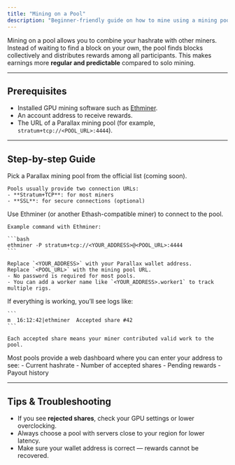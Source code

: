 ```yaml
---
title: "Mining on a Pool"
description: "Beginner-friendly guide on how to mine using a mining pool."
---
```


Mining on a pool allows you to combine your hashrate with other miners. Instead of waiting to find a block on your own, the pool finds blocks collectively and distributes rewards among all participants. This makes earnings more **regular and predictable** compared to solo mining.

---

## Prerequisites

- Installed GPU mining software such as [Ethminer](./gpu).  
- An account address to receive rewards.
- The URL of a Parallax mining pool (for example, `stratum+tcp://<POOL_URL>:4444`).  

---

## Step-by-step Guide

<Steps>
  <Step title="Choose a mining pool">
    Pick a Parallax mining pool from the official list (coming soon).  

    Pools usually provide two connection URLs:
    - **Stratum+TCP**: for most miners  
    - **SSL**: for secure connections (optional)
  </Step>

  <Step title="Run your miner">
    Use Ethminer (or another Ethash-compatible miner) to connect to the pool.

    Example command with Ethminer:

    ```bash
    ethminer -P stratum+tcp://<YOUR_ADDRESS>@<POOL_URL>:4444
    ```

    Replace `<YOUR_ADDRESS>` with your Parallax wallet address.  
    Replace `<POOL_URL>` with the mining pool URL.  
    - No password is required for most pools.  
    - You can add a worker name like `<YOUR_ADDRESS>.worker1` to track multiple rigs.
  </Step>

  <Step title="Confirm shares are submitted">
    If everything is working, you’ll see logs like:

    ```
    m  16:12:42|ethminer  Accepted share #42
    ```

    Each accepted share means your miner contributed valid work to the pool.
  </Step>

  <Step title="Check pool dashboard">
    Most pools provide a web dashboard where you can enter your address to see:
    - Current hashrate  
    - Number of accepted shares  
    - Pending rewards  
    - Payout history  
  </Step>
</Steps>

---

## Tips & Troubleshooting

- If you see **rejected shares**, check your GPU settings or lower overclocking.  
- Always choose a pool with servers close to your region for lower latency.  
- Make sure your wallet address is correct — rewards cannot be recovered.
